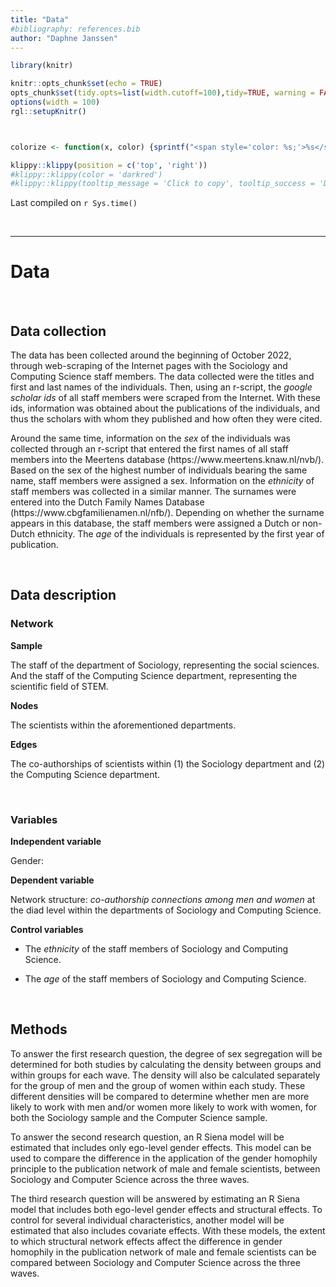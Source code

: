 ```yaml
---
title: "Data"
#bibliography: references.bib
author: "Daphne Janssen"
---
```




```r
library(knitr)

knitr::opts_chunk$set(echo = TRUE)
opts_chunk$set(tidy.opts=list(width.cutoff=100),tidy=TRUE, warning = FALSE, message = FALSE,comment = "#>", cache=TRUE, class.source=c("test"), class.output=c("test2"))
options(width = 100)
rgl::setupKnitr()



colorize <- function(x, color) {sprintf("<span style='color: %s;'>%s</span>", color, x) }

```

```r
klippy::klippy(position = c('top', 'right'))
#klippy::klippy(color = 'darkred')
#klippy::klippy(tooltip_message = 'Click to copy', tooltip_success = 'Done')
```

Last compiled on `r Sys.time()`

<!---
Last compiled on `r format(Sys.time(), '%B, %Y')`
--->

<br>

----

# Data 

<br>

## Data collection

The data has been collected around the beginning of October 2022, through web-scraping of the Internet pages with the Sociology and Computing Science staff members. The data collected were the titles and first and last names of the individuals. Then, using an r-script, the *google scholar ids* of all staff members were scraped from the Internet. With these ids, information was obtained about the publications of the individuals, and thus the scholars with whom they published and how often they were cited. 

Around the same time, information on the *sex* of the individuals was collected through an r-script that entered the first names of all staff members into the Meertens database (https://www.meertens.knaw.nl/nvb/). Based on the sex of the highest number of individuals bearing the same name, staff members were assigned a sex. Information on the *ethnicity* of staff members was collected in a similar manner. The surnames were entered into the Dutch Family Names Database (https://www.cbgfamilienamen.nl/nfb/). Depending on whether the surname appears in this database, the staff members were assigned a Dutch or non-Dutch ethnicity. The *age* of the individuals is represented by the first year of publication. 

<br>

## Data description

### Network 

**Sample**

The staff of the department of Sociology, representing the social sciences. And the staff of the Computing Science department, representing the scientific field of STEM.

**Nodes**

The scientists within the aforementioned departments.

**Edges**

The co-authorships of scientists within (1) the Sociology department and (2) the Computing Science department. 

<br>

### Variables 

**Independent variable**

Gender: 

**Dependent variable**

Network structure: *co-authorship connections among men and women* at the diad level within the departments of Sociology and Computing Science.


**Control variables**

- The *ethnicity* of the staff members of Sociology and Computing Science.

- The *age* of the staff members of Sociology and Computing Science.

<br>

## Methods

To answer the first research question, the degree of sex segregation will be determined for both studies by calculating the density between groups and within groups for each wave. The density will also be calculated separately for the group of men and the group of women within each study. These different densities will be compared to determine whether men are more likely to work with men and/or women more likely to work with women, for both the Sociology sample and the Computer Science sample.   

To answer the second research question, an R Siena model will be estimated that includes only ego-level gender effects. This model can be used to compare the difference in the application of the gender homophily principle to the publication network of male and female scientists, between Sociology and Computer Science across the three waves.

The third research question will be answered by estimating an R Siena model that includes both ego-level gender effects and structural effects. To control for several individual characteristics, another model will be estimated that also includes covariate effects. With these models, the extent to which structural network effects affect the difference in gender homophily in the publication network of male and female scientists can be compared between Sociology and Computer Science across the three waves. 

